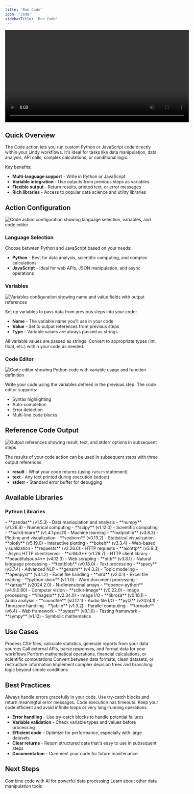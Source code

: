 ```yaml
---
title: 'Run Code'
icon: 'code'
sidebarTitle: 'Run Code'
---
```


<div style={{ display: 'flex', justifyContent: 'center', margin: '2rem 0' }}>
  <div className="video-card">
    <video
      src="/lindy-brand-assets/run-code-overview.mp4"
      width="600"
      autoPlay
      muted
      loop
      playsInline
      style={{ display: 'block', width: '100%', borderRadius: '16px' }}
    />
  </div>
</div>

## Quick Overview

The Code action lets you run custom Python or JavaScript code directly within your Lindy workflows. It's ideal for tasks like data manipulation, data analysis, API calls, complex calculations, or conditional logic.

Key benefits:
- **Multi-language support** - Write in Python or JavaScript
- **Variable integration** - Use outputs from previous steps as variables
- **Flexible output** - Return results, printed text, or error messages
- **Rich libraries** - Access to popular data science and utility libraries

## Action Configuration

<Frame>
  <img src="/lindy-brand-assets/code-language-choices.png" alt="Code action configuration showing language selection, variables, and code editor" />
</Frame>

### Language Selection

Choose between Python and JavaScript based on your needs:
- **Python** - Best for data analysis, scientific computing, and complex calculations
- **JavaScript** - Ideal for web APIs, JSON manipulation, and async operations

### Variables

<Frame>
  <img src="/lindy-brand-assets/code-variables.png" alt="Variables configuration showing name and value fields with output references" />
</Frame>

Set up variables to pass data from previous steps into your code:
- **Name** - The variable name you'll use in your code
- **Value** - Set to output references from previous steps
- **Type** - Variable values are always passed as strings

<Warning>
All variable values are passed as strings. Convert to appropriate types (int, float, etc.) within your code as needed.
</Warning>

### Code Editor

<Frame>
  <img src="/lindy-brand-assets/code-editor.png" alt="Code editor showing Python code with variable usage and function definition" />
</Frame>

Write your code using the variables defined in the previous step. The code editor supports:
- Syntax highlighting
- Auto-completion
- Error detection
- Multi-line code blocks

## Reference Code Output

<Frame>
  <img src="/lindy-brand-assets/code-variables-reference.png" alt="Output references showing result, text, and stderr options in subsequent steps" />
</Frame>

The results of your code action can be used in subsequent steps with three output references:

- **result** - What your code returns (using `return` statement)
- **text** - Any text printed during execution (stdout)
- **stderr** - Standard error buffer for debugging


## Available Libraries

### Python Libraries

<AccordionGroup>
  <Accordion title="Data Science & Analytics">
    - **pandas** (v1.5.3) - Data manipulation and analysis
    - **numpy** (v1.26.4) - Numerical computing
    - **scipy** (v1.12.0) - Scientific computing
    - **scikit-learn** (v1.4.1.post1) - Machine learning
    - **matplotlib** (v3.8.3) - Plotting and visualization
    - **seaborn** (v0.13.2) - Statistical visualization
    - **plotly** (v5.19.0) - Interactive plotting
    - **bokeh** (v3.3.4) - Web-based visualization
  </Accordion>

  <Accordion title="Web & API">
    - **requests** (v2.26.0) - HTTP requests
    - **aiohttp** (v3.9.3) - Async HTTP client/server
    - **urllib3** (v1.26.7) - HTTP client library
    - **beautifulsoup4** (v4.12.3) - Web scraping
  </Accordion>

  <Accordion title="Text & NLP">
    - **nltk** (v3.8.1) - Natural language processing
    - **textblob** (v0.18.0) - Text processing
    - **spacy** (v3.7.4) - Advanced NLP
    - **gensim** (v4.3.2) - Topic modeling
  </Accordion>

  <Accordion title="File & Data Processing">
    - **openpyxl** (v3.1.2) - Excel file handling
    - **xlrd** (v2.0.1) - Excel file reading
    - **python-docx** (v1.1.0) - Word document processing
    - **xarray** (v2024.2.0) - N-dimensional arrays
  </Accordion>

  <Accordion title="Media & Image Processing">
    - **opencv-python** (v4.9.0.80) - Computer vision
    - **scikit-image** (v0.22.0) - Image processing
    - **imageio** (v2.34.0) - Image I/O
    - **librosa** (v0.10.1) - Audio analysis
    - **soundfile** (v0.12.1) - Audio file I/O
  </Accordion>

  <Accordion title="Utilities">
    - **pytz** (v2024.1) - Timezone handling
    - **joblib** (v1.3.2) - Parallel computing
    - **tornado** (v6.4) - Web framework
    - **pytest** (v8.1.0) - Testing framework
    - **sympy** (v1.12) - Symbolic mathematics
  </Accordion>
</AccordionGroup>

## Use Cases

<AccordionGroup>
  <Accordion title="Data Analysis">
    Process CSV files, calculate statistics, generate reports from your data sources
  </Accordion>
  
  <Accordion title="API Integration">
    Call external APIs, parse responses, and format data for your workflows
  </Accordion>
  
  <Accordion title="Complex Calculations">
    Perform mathematical operations, financial calculations, or scientific computations
  </Accordion>
  
  <Accordion title="Data Transformation">
    Convert between data formats, clean datasets, or restructure information
  </Accordion>

  <Accordion title="Conditional Logic">
    Implement complex decision trees and branching logic beyond simple conditions
  </Accordion>
</AccordionGroup>

## Best Practices

<Tip>
Always handle errors gracefully in your code. Use try-catch blocks and return meaningful error messages.
</Tip>

<Warning>
Code execution has timeouts. Keep your code efficient and avoid infinite loops or very long-running operations.
</Warning>

- **Error handling** - Use try-catch blocks to handle potential failures
- **Variable validation** - Check variable types and values before processing
- **Efficient code** - Optimize for performance, especially with large datasets
- **Clear returns** - Return structured data that's easy to use in subsequent steps
- **Documentation** - Comment your code for future maintenance

## Next Steps

<CardGroup cols={2}>
  <Card title="AI Actions" href="/building-agents/actions/ai-actions" icon="brain">
    Combine code with AI for powerful data processing
  </Card>
  <Card title="Data Actions" href="/building-agents/actions/data-actions" icon="database">
    Learn about other data manipulation tools
  </Card>
</CardGroup>